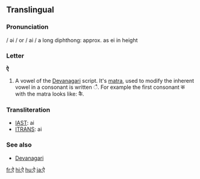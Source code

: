 ==Translingual==

===Pronunciation===
/ əi / or / ai / a long diphthong: approx. as ei in height

===Letter===
'''ऐ'''

# A vowel of the [[Devanagari]] script.  It's [[matra]], used to modify the inherent vowel in a consonant is written &#x0948;.  For example the first consonant क with the matra looks like: कै.

===Transliteration===
{{rfc-header|Transliteration}}
*[[w:IAST|IAST]]: ai
*[[w:ITRANS|ITRANS]]: ai

===See also===
*[[w:Devanagari|Devanagari]]

[[fr:ऐ]]
[[hi:ऐ]]
[[hu:ऐ]]
[[ja:ऐ]]